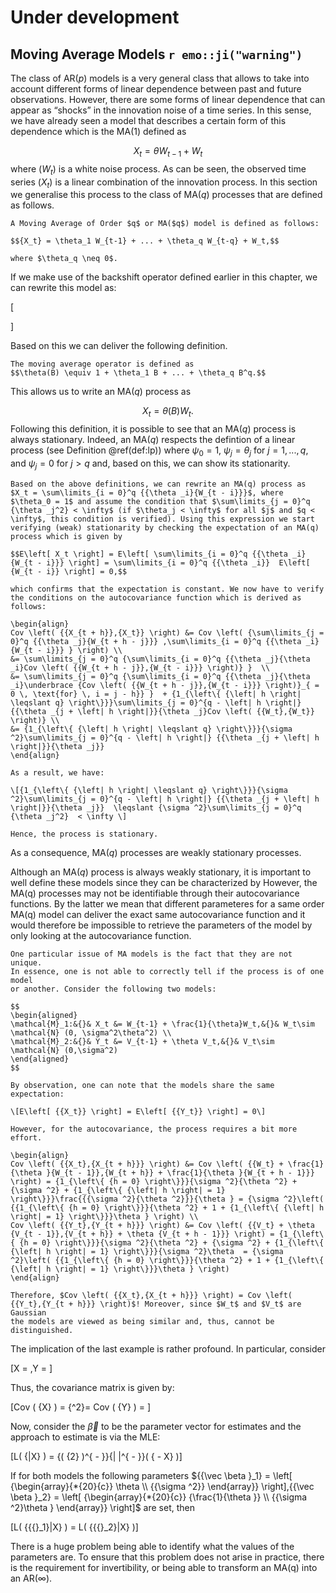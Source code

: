 # Under development

## Moving Average Models `r emo::ji("warning")`

The class of AR($p$) models is a very general class that allows to take into account different forms of linear dependence between past and future observations. However, there are some forms of linear dependence that can appear as "shocks" in the innovation noise of a time series. In this sense, we have already seen a model that describes a certain form of this dependence which is the MA(1) defined as

$$X_t = \theta W_{t-1} + W_t$$
where $(W_t)$ is a white noise process. As can be seen, the observed time series $(X_t)$ is a linear combination of the innovation process. In this section we generalise this process to the class of MA($q$) processes that are defined as follows.

```definition
A Moving Average of Order $q$ or MA($q$) model is defined as follows:

$${X_t} = \theta_1 W_{t-1} + ... + \theta_q W_{t-q} + W_t,$$
  
where $\theta_q \neq 0$.
```

If we make use of the backshift operator defined earlier in this chapter, we can rewrite this model as:

\[\begin{aligned}
  X_t &= \theta_1 B W_t + ... + \theta_q  B^q W_t + W_t \\ 
  &= (\theta_1  B + ... + \theta_q  B^q + 1) W_t .\\
\end{aligned} \]

Based on this we can deliver the following definition.

```definition
The moving average operator is defined as
$$\theta(B) \equiv 1 + \theta_1 B + ... + \theta_q B^q.$$
```

This allows us to write an MA($q$) process as

$$X_t = \theta (B) W_t .$$
Following this definition, it is possible to see that an MA($q$) process is always stationary. Indeed, an MA($q$) respects the defintion of a linear process (see Definition \@ref(def:lp)) where $\psi_0 = 1$, $\psi_j = \theta_j$ for $j = 1, ..., q$, and $\psi_j = 0$ for $j > q$ and, based on this, we can show its stationarity.

```example
Based on the above definitions, we can rewrite an MA(q) process as $X_t = \sum\limits_{i = 0}^q {{\theta _i}{W_{t - i}}}$, where $\theta_0 = 1$ and assume the condition that $\sum\limits_{j = 0}^q {\theta _j^2} < \infty$ (if $\theta_j < \infty$ for all $j$ and $q < \infty$, this condition is verified). Using this expression we start verifying (weak) stationarity by checking the expectation of an MA(q) process which is given by

$$E\left[ X_t \right] = E\left[ \sum\limits_{i = 0}^q {{\theta _i}{W_{t - i}}} \right] = \sum\limits_{i = 0}^q {{\theta _i}}  E\left[ {W_{t - i}} \right] = 0,$$
  
which confirms that the expectation is constant. We now have to verify the conditions on the autocovariance function which is derived as follows:

\begin{align}
Cov \left( {{X_{t + h}},{X_t}} \right) &= Cov \left( {\sum\limits_{j = 0}^q {{\theta _j}{W_{t + h - j}}} ,\sum\limits_{i = 0}^q {{\theta _i}{W_{t - i}}} } \right) \\
&= \sum\limits_{j = 0}^q {\sum\limits_{i = 0}^q {{\theta _j}{\theta _i}Cov \left( {{W_{t + h - j}},{W_{t - i}}} \right)} }  \\
&= \sum\limits_{j = 0}^q {\sum\limits_{i = 0}^q {{\theta _j}{\theta _i}\underbrace {Cov \left( {{W_{t + h - j}},{W_{t - i}}} \right)}_{ = 0 \, \text{for} \, i = j - h}} }  + {1_{\left\{ {\left| h \right| \leqslant q} \right\}}}\sum\limits_{j = 0}^{q - \left| h \right|} {{\theta _{j + \left| h \right|}}{\theta _j}Cov \left( {{W_t},{W_t}} \right)} \\
&= {1_{\left\{ {\left| h \right| \leqslant q} \right\}}}{\sigma ^2}\sum\limits_{j = 0}^{q - \left| h \right|} {{\theta _{j + \left| h \right|}}{\theta _j}}
\end{align}

As a result, we have:

\[{1_{\left\{ {\left| h \right| \leqslant q} \right\}}}{\sigma ^2}\sum\limits_{j = 0}^{q - \left| h \right|} {{\theta _{j + \left| h \right|}}{\theta _j}}  \leqslant {\sigma ^2}\sum\limits_{j = 0}^q {\theta _j^2}  < \infty \]

Hence, the process is stationary.
```

As a consequence, MA($q$) processes are weakly stationary processes.

Although an MA($q$) process is always weakly stationary, it is important to well define these models since they can be characterized by 
However, the MA(q) processes may not be identifiable through their 
autocovariance functions. By the latter we mean that different parameteres for a
same order MA(q) model can deliver the exact same autocovariance function and it
would therefore be impossible to retrieve the parameters of the model by only 
looking at the autocovariance function.





```example
One particular issue of MA models is the fact that they are not unique. 
In essence, one is not able to correctly tell if the process is of one model
or another. Consider the following two models:

$$
\begin{aligned}
\mathcal{M}_1:&{}& X_t &= W_{t-1} + \frac{1}{\theta}W_t,&{}& W_t\sim \mathcal{N} (0, \sigma^2\theta^2) \\
\mathcal{M}_2:&{}& Y_t &= V_{t-1} + \theta V_t,&{}& V_t\sim \mathcal{N} (0,\sigma^2)
\end{aligned}
$$

By observation, one can note that the models share the same expectation:

\[E\left[ {{X_t}} \right] = E\left[ {{Y_t}} \right] = 0\]

However, for the autocovariance, the process requires a bit more effort.

\begin{align}
Cov \left( {{X_t},{X_{t + h}}} \right) &= Cov \left( {{W_t} + \frac{1}{\theta }{W_{t - 1}},{W_{t + h}} + \frac{1}{\theta }{W_{t + h - 1}}} \right) = {1_{\left\{ {h = 0} \right\}}}{\sigma ^2}{\theta ^2} + {\sigma ^2} + {1_{\left\{ {\left| h \right| = 1} \right\}}}\frac{{{\sigma ^2}{\theta ^2}}}{\theta } = {\sigma ^2}\left( {{1_{\left\{ {h = 0} \right\}}}{\theta ^2} + 1 + {1_{\left\{ {\left| h \right| = 1} \right\}}}\theta } \right) \\
Cov \left( {{Y_t},{Y_{t + h}}} \right) &= Cov \left( {{V_t} + \theta {V_{t - 1}},{V_{t + h}} + \theta {V_{t + h - 1}}} \right) = {1_{\left\{ {h = 0} \right\}}}{\sigma ^2}{\theta ^2} + {\sigma ^2} + {1_{\left\{ {\left| h \right| = 1} \right\}}}{\sigma ^2}\theta  = {\sigma ^2}\left( {{1_{\left\{ {h = 0} \right\}}}{\theta ^2} + 1 + {1_{\left\{ {\left| h \right| = 1} \right\}}}\theta } \right)
\end{align}

Therefore, $Cov \left( {{X_t},{X_{t + h}}} \right) = Cov \left( {{Y_t},{Y_{t + h}}} \right)$! Moreover, since $W_t$ and $V_t$ are Gaussian
the models are viewed as being similar and, thus, cannot be distinguished.
```

The implication of the last example is rather profound. In particular, consider

\[\vec X = \left[ {\begin{array}{*{20}{c}}
  {{X_1}} \\ 
   \vdots  \\ 
  {{X_N}} 
\end{array}} \right],\vec Y = \left[ {\begin{array}{*{20}{c}}
  {{Y_1}} \\ 
   \vdots  \\ 
  {{Y_N}} 
\end{array}} \right]\]

Thus, the covariance matrix is given by:

\[Cov \left( {\vec X} \right) = {\sigma ^2}\left[ {\begin{array}{*{20}{c}}
  {\left( {1 + {\theta ^2}} \right)}&\theta &0& \cdots &0 \\ 
  \theta &{\left( {1 + {\theta ^2}} \right)}&\theta &{}& \vdots  \\ 
  0&\theta &{\left( {1 + {\theta ^2}} \right)}&{}&{} \\ 
   \vdots &{}&{}& \ddots &{} \\ 
  0& \cdots &{}&{}&{\left( {1 + {\theta ^2}} \right)} 
\end{array}} \right] = Cov \left( {\vec Y} \right) = \Omega \]

Now, consider the $\vec \beta$ to be the parameter vector for estimates and
the approach to estimate is via the MLE:

\[L\left( {\vec \beta |\vec X} \right) = {\left( {2\pi } \right)^{ - \frac{N}{2}}}{\left| \Omega  \right|^{ - \frac{1}{2}}}\exp \left( { - \frac{1}{2}{{\vec X}^T}{\Omega ^{ - 1}}\vec X} \right)\]

If for both models the following parameters ${{\vec \beta }_1} = \left[ {\begin{array}{*{20}{c}}
  \theta  \\ 
  {{\sigma ^2}} 
\end{array}} \right],{{\vec \beta }_2} = \left[ {\begin{array}{*{20}{c}}
  {\frac{1}{\theta }} \\ 
  {{\sigma ^2}\theta } 
\end{array}} \right]$ are set, then

\[L\left( {{{\vec \beta }_1}|\vec X} \right) = L\left( {{{\vec \beta }_2}|\vec X} \right)\]

There is a huge problem being able to identify what the values of the parameters
are. To ensure that this problem does not arise in practice, there is 
the requirement for invertibility, or being able to transform an MA(q) into
an AR($\infty$).